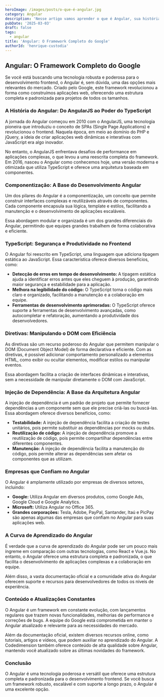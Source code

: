 ```yaml
---
heroImage: /images/posts/o-que-é-angular.jpg
category: Angular
description: 'Nesse artigo vamos aprender o que é Angular, sua história de criação, como ele funciona, todos os seus principais recursos e quais as principais empresas que confiam nessa tecnologia!'
pubDate: '2025-03-03'
draft: false
tags:
  - angular
title: 'Angular: O Framework Completo do Google'
authorId: 'henrique-custodia'
---
```



## Angular: O Framework Completo do Google

Se você está buscando uma tecnologia robusta e poderosa para o desenvolvimento frontend, o Angular é, sem dúvida, uma das opções mais relevantes do mercado. Criado pelo Google, este framework revolucionou a forma como construímos aplicações web, oferecendo uma estrutura completa e padronizada para projetos de todos os tamanhos.

> <EmbedYtVideo src='https://www.youtube.com/embed/_6BxHqSBCv8?si=jKs3IsTv8hZM3z9r' />

### A História do Angular: Do AngularJS ao Poder do TypeScript

A jornada do Angular começou em 2010 com o AngularJS, uma tecnologia pioneira que introduziu o conceito de SPAs (Single Page Applications) e revolucionou o frontend. Naquela época, em meio ao domínio do PHP e jQuery, a ideia de criar aplicações web dinâmicas e interativas com JavaScript era algo inovador.

No entanto, o AngularJS enfrentava desafios de performance em aplicações complexas, o que levou a uma reescrita completa do framework. Em 2016, nasceu o Angular como conhecemos hoje, uma versão moderna e otimizada que utiliza TypeScript e oferece uma arquitetura baseada em componentes.

### Componentização: A Base do Desenvolvimento Angular

Um dos pilares do Angular é a componentização, um conceito que permite construir interfaces complexas e reutilizáveis através de componentes. Cada componente encapsula sua lógica, template e estilos, facilitando a manutenção e o desenvolvimento de aplicações escaláveis.

Essa abordagem modular e organizada é um dos grandes diferenciais do Angular, permitindo que equipes grandes trabalhem de forma colaborativa e eficiente.

### TypeScript: Segurança e Produtividade no Frontend

O Angular foi reescrito em TypeScript, uma linguagem que adiciona tipagem estática ao JavaScript. Essa característica oferece diversos benefícios, como:

- **Detecção de erros em tempo de desenvolvimento:** A tipagem estática ajuda a identificar erros antes que eles cheguem à produção, garantindo maior segurança e estabilidade para a aplicação.
- **Melhora na legibilidade do código:** O TypeScript torna o código mais claro e organizado, facilitando a manutenção e a colaboração em equipe.
- **Ferramentas de desenvolvimento aprimoradas:** O TypeScript oferece suporte a ferramentas de desenvolvimento avançadas, como autocompletar e refatoração, aumentando a produtividade dos desenvolvedores.

### Diretivas: Manipulando o DOM com Eficiência

As diretivas são um recurso poderoso do Angular que permitem manipular o DOM (Document Object Model) de forma declarativa e eficiente. Com as diretivas, é possível adicionar comportamento personalizado a elementos HTML, como exibir ou ocultar elementos, modificar estilos ou manipular eventos.

Essa abordagem facilita a criação de interfaces dinâmicas e interativas, sem a necessidade de manipular diretamente o DOM com JavaScript.

### Injeção de Dependência: A Base da Arquitetura Angular

A injeção de dependência é um padrão de projeto que permite fornecer dependências a um componente sem que ele precise criá-las ou buscá-las. Essa abordagem oferece diversos benefícios, como:

- **Testabilidade:** A injeção de dependência facilita a criação de testes unitários, pois permite substituir as dependências por mocks ou stubs.
- **Reutilização de código:** A injeção de dependência promove a reutilização de código, pois permite compartilhar dependências entre diferentes componentes.
- **Manutenção:** A injeção de dependência facilita a manutenção do código, pois permite alterar as dependências sem afetar os componentes que as utilizam.

### Empresas que Confiam no Angular

O Angular é amplamente utilizado por empresas de diversos setores, incluindo:

- **Google:** Utiliza Angular em diversos produtos, como Google Ads, Google Cloud e Google Analytics.
- **Microsoft:** Utiliza Angular no Office 365.
- **Grandes corporações:** Tesla, Adobe, PayPal, Santander, Itaú e PicPay são apenas algumas das empresas que confiam no Angular para suas aplicações web.

<Ads />

### A Curva de Aprendizado do Angular

É verdade que a curva de aprendizado do Angular pode ser um pouco mais íngreme em comparação com outras tecnologias, como React e Vue.js. No entanto, o Angular oferece uma estrutura completa e padronizada, o que facilita o desenvolvimento de aplicações complexas e a colaboração em equipe.

Além disso, a vasta documentação oficial e a comunidade ativa do Angular oferecem suporte e recursos para desenvolvedores de todos os níveis de experiência.

### Conteúdo e Atualizações Constantes

O Angular é um framework em constante evolução, com lançamentos regulares que trazem novas funcionalidades, melhorias de performance e correções de bugs. A equipe do Google está comprometida em manter o Angular atualizado e relevante para as necessidades do mercado.

Além da documentação oficial, existem diversos recursos online, como tutoriais, artigos e vídeos, que podem auxiliar no aprendizado do Angular. A Codedimension também oferece conteúdo de alta qualidade sobre Angular, mantendo você atualizado sobre as últimas novidades do framework.

### Conclusão

O Angular é uma tecnologia poderosa e versátil que oferece uma estrutura completa e padronizada para o desenvolvimento frontend. Se você busca um framework robusto, escalável e com suporte a longo prazo, o Angular é uma excelente opção.
